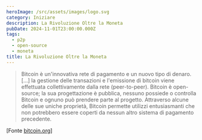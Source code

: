 ```yaml
---
heroImage: /src/assets/images/logo.svg
category: Iniziare
description: La Rivoluzione Oltre la Moneta
pubDate: 2024-11-01T23:00:00.000Z
tags:
  - p2p
  - open-source
  - moneta
title: La Rivoluzione Oltre la Moneta
---
```


> Bitcoin è un'innovativa rete di pagamento e un nuovo tipo di denaro. \[...] la gestione delle transazioni e l'emissione di bitcoin viene effettuata collettivamente dalla rete (peer-to-peer). Bitcoin è open-source; la sua progettazione è pubblica, nessuno possiede o controlla Bitcoin e ognuno può prendere parte al progetto. Attraverso alcune delle sue uniche proprietà, Bitcoin permette utilizzi entusiasmanti che non potrebbero essere coperti da nessun altro sistema di pagamento precedente.

\[Fonte [bitcoin.org](https://bitcoin.org "Bitcoin.org")]
